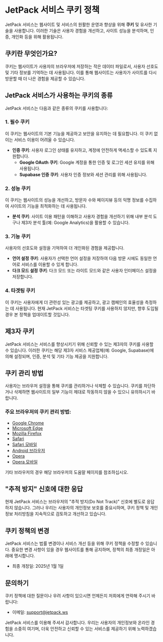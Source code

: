 # JetPack 서비스 쿠키 정책

JetPack 서비스는 웹사이트 및 서비스의 원활한 운영과 향상을 위해 **쿠키** 및 유사한 기술을 사용합니다. 이러한 기술은 사용자 경험을 개선하고, 사이트 성능을 분석하며, 인증, 개인화 등을 위해 활용됩니다.

## 쿠키란 무엇인가요?

쿠키는 웹사이트가 사용자의 브라우저에 저장하는 작은 데이터 파일로서, 사용자 선호도 및 기타 정보를 기억하는 데 사용됩니다. 이를 통해 웹사이트는 사용자가 사이트를 다시 방문할 때 더 나은 경험을 제공할 수 있습니다.

## JetPack 서비스가 사용하는 쿠키의 종류

JetPack 서비스는 다음과 같은 종류의 쿠키를 사용합니다:

### 1. 필수 쿠키

이 쿠키는 웹사이트의 기본 기능을 제공하고 보안을 유지하는 데 필요합니다. 이 쿠키 없이는 서비스 이용이 어려울 수 있습니다.

- **인증 쿠키**: 사용자 로그인 상태를 유지하고, 계정에 안전하게 액세스할 수 있도록 지원합니다.
  - **Google OAuth 쿠키**: Google 계정을 통한 인증 및 로그인 세션 유지를 위해 사용됩니다.
  - **Supabase 인증 쿠키**: 사용자 인증 정보와 세션 관리를 위해 사용됩니다.

### 2. 성능 쿠키

이 쿠키는 웹사이트의 성능을 개선하고, 방문자 수와 페이지뷰 등의 익명 정보를 수집하여 사이트의 기능을 최적화하는 데 사용됩니다.

- **분석 쿠키**: 사이트 이용 패턴을 이해하고 사용자 경험을 개선하기 위해 내부 분석 도구나 제3자 분석 툴(예: Google Analytics)을 활용할 수 있습니다.

### 3. 기능 쿠키

사용자의 선호도와 설정을 기억하여 더 개인화된 경험을 제공합니다.

- **언어 설정 쿠키**: 사용자가 선택한 언어 설정을 저장하여 다음 방문 시에도 동일한 언어로 서비스를 이용할 수 있게 합니다.
- **다크 모드 설정 쿠키**: 다크 모드 또는 라이트 모드와 같은 사용자 인터페이스 설정을 저장합니다.

### 4. 타겟팅 쿠키

이 쿠키는 사용자에게 더 관련성 있는 광고를 제공하고, 광고 캠페인의 효율성을 측정하는 데 사용됩니다. 현재 JetPack 서비스는 타겟팅 쿠키를 사용하지 않지만, 향후 도입될 경우 본 정책을 업데이트할 것입니다.

## 제3자 쿠키

JetPack 서비스는 서비스를 향상시키기 위해 신뢰할 수 있는 제3자의 쿠키를 사용할 수 있습니다. 이러한 쿠키는 해당 제3자 서비스 제공업체(예: Google, Supabase)에 의해 설정되며, 인증, 분석 및 기타 기능 제공을 지원합니다.

## 쿠키 관리 방법

사용자는 브라우저 설정을 통해 쿠키를 관리하거나 삭제할 수 있습니다. 쿠키를 차단하거나 삭제하면 웹사이트의 일부 기능이 제대로 작동하지 않을 수 있으니 유의하시기 바랍니다.

### 주요 브라우저의 쿠키 관리 방법:

- [Google Chrome](https://support.google.com/chrome/answer/95647?hl=ko)
- [Microsoft Edge](https://support.microsoft.com/ko-kr/microsoft-edge/%EC%BF%A0%ED%82%A4%EB%A5%BC-%EC%A7%80%EC%9B%90-%ED%95%98%EA%B1%B0%EB%82%98-%EC%B6%94%EA%B0%80%ED%95%98%EB%8A%94-%EB%B0%A9%EB%B2%95-7cac88d5-302a-4ca1-9c28-23680c7b4ac1)
- [Mozilla Firefox](https://support.mozilla.org/ko/kb/cookies-information-websites-store-on-your-computer)
- [Safari](https://support.apple.com/ko-kr/guide/safari/sfri11471/mac)
- [Safari 모바일](https://support.apple.com/ko-kr/HT201265)
- [Android 브라우저](https://support.google.com/chrome/answer/114662?co=GENIE.Platform%3DAndroid&hl=ko)
- [Opera](https://help.opera.com/ko/latest/web-preferences/#cookies)
- [Opera 모바일](https://help.opera.com/ko/mobile/android/#privacy)

기타 브라우저의 경우 해당 브라우저의 도움말 페이지를 참조하십시오.

## "추적 방지" 신호에 대한 응답

현재 JetPack 서비스는 브라우저의 "추적 방지(Do Not Track)" 신호에 별도로 응답하지 않습니다. 그러나 우리는 사용자의 개인정보 보호를 중요시하며, 쿠키 정책 및 개인정보 처리방침을 지속적으로 검토하고 개선하고 있습니다.

## 쿠키 정책의 변경

JetPack 서비스는 법률 변경이나 서비스 개선 등을 위해 쿠키 정책을 수정할 수 있습니다. 중요한 변경 사항이 있을 경우 웹사이트를 통해 공지하며, 정책의 최종 개정일은 아래에 명시합니다.

- 최종 개정일: 2025년 1월 1일

## 문의하기

쿠키 정책에 대한 질문이나 우려 사항이 있으시면 언제든지 저희에게 연락해 주시기 바랍니다:

- 이메일: [support@jetpack.ws](mailto:support@jetpack.ws)

JetPack 서비스를 이용해 주셔서 감사합니다. 우리는 사용자의 개인정보와 온라인 경험을 소중히 여기며, 더욱 안전하고 신뢰할 수 있는 서비스를 제공하기 위해 노력하겠습니다.
